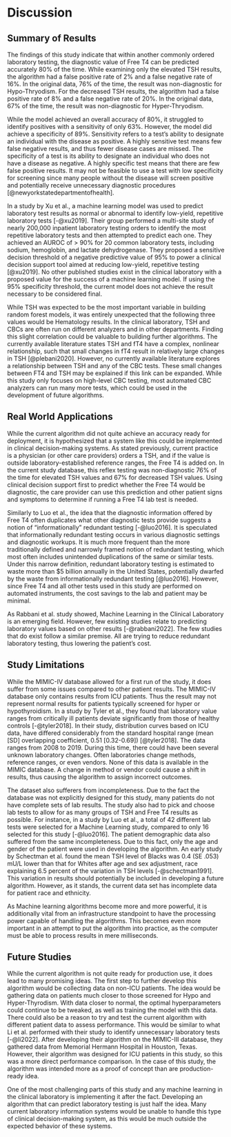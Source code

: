 # Discussion

## Summary of Results

The findings of this study indicate that within another commonly ordered
laboratory testing, the diagnostic value of Free T4 can be predicted
accurately 80% of the time. While examining only the elevated TSH
results, the algorithm had a false positive rate of 2% and a false
negative rate of 16%. In the original data, 76% of the time, the result
was non-diagnostic for Hypo-Thryodism. For the decreased TSH results,
the algorithm had a false positive rate of 8% and a false negative rate
of 20%. In the original data, 67% of the time, the result was
non-diagnostic for Hyper-Thryodism.

While the model achieved an overall accuracy of 80%, it struggled to
identify positives with a sensitivity of only 63%. However, the model
did achieve a specificity of 89%. Sensitivity refers to a test's ability
to designate an individual with the disease as positive. A highly
sensitive test means few false negative results, and thus fewer disease
cases are missed. The specificity of a test is its ability to designate
an individual who does not have a disease as negative. A highly specific
test means that there are few false positive results. It may not be
feasible to use a test with low specificity for screening since many
people without the disease will screen positive and potentially receive
unnecessary diagnostic procedures [@newyorkstatedepartmentofhealth].

In a study by Xu et al., a machine learning model was used to predict
laboratory test results as normal or abnormal to identify low-yield,
repetitive laboratory tests [-@xu2019]. Their group performed a
multi-site study of nearly 200,000 inpatient laboratory testing orders
to identify the most repetitive laboratory tests and then attempted to
predict each one. They achieved an AUROC of \> 90% for 20 common
laboratory tests, including sodium, hemoglobin, and lactate
dehydrogenase. They proposed a sensitive decision threshold of a
negative predictive value of 95% to power a clinical decision support
tool aimed at reducing low-yield, repetitive testing [@xu2019]. No other
published studies exist in the clinical laboratory with a proposed value
for the success of a machine learning model. If using the 95%
specificity threshold, the current model does not achieve the result
necessary to be considered final.

While TSH was expected to be the most important variable in building
random forest models, it was entirely unexpected that the following
three values would be Hematology results. In the clinical laboratory,
TSH and CBCs are often run on different analyzers and in other
departments. Finding this slight correlation could be valuable to
building further algorithms. The currently available literature states
TSH and fT4 have a complex, nonlinear relationship, such that small
changes in fT4 result in relatively large changes in TSH [@plebani2020].
However, no currently available literature explores a relationship
between TSH and any of the CBC tests. These small changes between FT4
and TSH may be explained if this link can be expanded. While this study
only focuses on high-level CBC testing, most automated CBC analyzers can
run many more tests, which could be used in the development of future
algorithms.

## Real World Applications

While the current algorithm did not quite achieve an accuracy ready for
deployment, it is hypothesized that a system like this could be
implemented in clinical decision-making systems. As stated previously,
current practice is a physician (or other care providers) orders a TSH,
and if the value is outside laboratory-established reference ranges, the
Free T4 is added on. In the current study database, this reflex testing
was non-diagnostic 76% of the time for elevated TSH values and 67% for
decreased TSH values. Using clinical decision support first to predict
whether the Free T4 would be diagnostic, the care provider can use this
prediction and other patient signs and symptoms to determine if running
a Free T4 lab test is needed.

Similarly to Luo et al., the idea that the diagnostic information
offered by Free T4 often duplicates what other diagnostic tests provide
suggests a notion of "informationally" redundant testing [-@luo2016]. It
is speculated that informationally redundant testing occurs in various
diagnostic settings and diagnostic workups. It is much more frequent
than the more traditionally defined and narrowly framed notion of
redundant testing, which most often includes unintended duplications of
the same or similar tests. Under this narrow definition, redundant
laboratory testing is estimated to waste more than \$5 billion annually
in the United States, potentially dwarfed by the waste from
informationally redundant testing [@luo2016]. However, since Free T4 and
all other tests used in this study are performed on automated
instruments, the cost savings to the lab and patient may be minimal.

As Rabbani et al. study showed, Machine Learning in the Clinical
Laboratory is an emerging field. However, few existing studies relate to
predicting laboratory values based on other results [-@rabbani2022]. The
few studies that do exist follow a similar premise. All are trying to
reduce redundant laboratory testing, thus lowering the patient's cost.

## Study Limitations

While the MIMIC-IV database allowed for a first run of the study, it
does suffer from some issues compared to other patient results. The
MIMIC-IV database only contains results from ICU patients. Thus the
result may not represent normal results for patients typically screened
for hyper or hypothyroidism. In a study by Tyler et al., they found that
laboratory value ranges from critically ill patients deviate
significantly from those of healthy controls [-@tyler2018]. In their
study, distribution curves based on ICU data, have differed considerably
from the standard hospital range (mean \[SD\] overlapping coefficient,
0.51 \[0.32-0.69\]) [@tyler2018]. The data ranges from 2008 to 2019.
During this time, there could have been several unknown laboratory
changes. Often laboratories change methods, reference ranges, or even
vendors. None of this data is available in the MIMIC database. A change
in method or vendor could cause a shift in results, thus causing the
algorithm to assign incorrect outcomes.

The dataset also sufferers from incompleteness. Due to the fact the
database was not explicitly designed for this study, many patients do
not have complete sets of lab results. The study also had to pick and
choose lab tests to allow for as many groups of TSH and Free T4 results
as possible. For instance, in a study by Luo et al., a total of 42
different lab tests were selected for a Machine Learning study, compared
to only 16 selected for this study [-@luo2016]. The patient demographic
data also suffered from the same incompleteness. Due to this fact, only
the age and gender of the patient were used in developing the algorithm.
An early study by Schectman et al. found the mean TSH level of Blacks
was 0.4 (SE .053) mU/L lower than that for Whites after age and sex
adjustment, race explaining 6.5 percent of the variation in TSH levels
[-@schectman1991]. This variation in results should potentially be
included in developing a future algorithm. However, as it stands, the
current data set has incomplete data for patient race and ethnicity.

As Machine learning algorithms become more and more powerful, it is
additionally vital from an infrastructure standpoint to have the
processing power capable of handling the algorithms. This becomes even
more important in an attempt to put the algorithm into practice, as the
computer must be able to process results in mere milliseconds.

## Future Studies

While the current algorithm is not quite ready for production use, it
does lead to many promising ideas. The first step to further develop
this algorithm would be collecting data on non-ICU patients. The idea
would be gathering data on patients much closer to those screened for
Hypo and Hyper-Thyrodism. With data closer to normal, the optimal
hyperparameters could continue to be tweaked, as well as training the
model with this data. There could also be a reason to try and test the
current algorithm with different patient data to assess performance.
This would be similar to what Li et al. performed with their study to
identify unnecessary laboratory tests [-@li2022]. After developing their
algorithm on the MIMIC-III database, they gathered data from Memorial
Hermann Hospital in Houston, Texas. However, their algorithm was
designed for ICU patients in this study, so this was a more direct
performance comparison. In the case of this study, the algorithm was
intended more as a proof of concept than are production-ready idea.

One of the most challenging parts of this study and any machine learning
in the clinical laboratory is implementing it after the fact. Developing
an algorithm that can predict laboratory testing is just half the idea.
Many current laboratory information systems would be unable to handle
this type of clinical decision-making system, as this would be much
outside the expected behavior of these systems.
